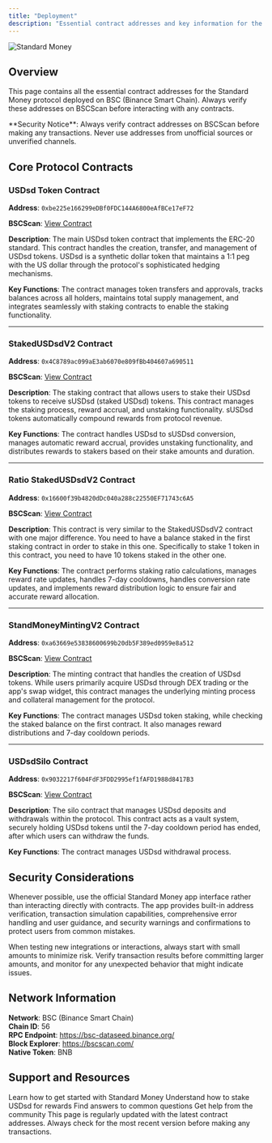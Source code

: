 ```yaml
---
title: "Deployment"
description: "Essential contract addresses and key information for the Standard Money protocol on BSC"
---
```


![Standard Money](../assets/deployment.png)

## Overview

This page contains all the essential contract addresses for the Standard Money protocol deployed on BSC (Binance Smart Chain). Always verify these addresses on BSCScan before interacting with any contracts.

<Warning>
  **Security Notice**: Always verify contract addresses on BSCScan before making
  any transactions. Never use addresses from unofficial sources or unverified
  channels.
</Warning>

## Core Protocol Contracts

### USDsd Token Contract

**Address**: `0xbe225e166299eDBf0FDC144A6800eAfBCe17eF72`

**BSCScan**: [View Contract](https://bscscan.com/address/0xbe225e166299eDBf0FDC144A6800eAfBCe17eF72)

**Description**: The main USDsd token contract that implements the ERC-20 standard. This contract handles the creation, transfer, and management of USDsd tokens. USDsd is a synthetic dollar token that maintains a 1:1 peg with the US dollar through the protocol's sophisticated hedging mechanisms.

**Key Functions**: The contract manages token transfers and approvals, tracks balances across all holders, maintains total supply management, and integrates seamlessly with staking contracts to enable the staking functionality.

---

### StakedUSDsdV2 Contract

**Address**: `0x4C8789ac099aE3ab6070e809fBb404607a690511`

**BSCScan**: [View Contract](https://bscscan.com/address/0x4C8789ac099aE3ab6070e809fBb404607a690511)

**Description**: The staking contract that allows users to stake their USDsd tokens to receive sUSDsd (staked USDsd) tokens. This contract manages the staking process, reward accrual, and unstaking functionality. sUSDsd tokens automatically compound rewards from protocol revenue.

**Key Functions**: The contract handles USDsd to sUSDsd conversion, manages automatic reward accrual, provides unstaking functionality, and distributes rewards to stakers based on their stake amounts and duration.

---

### Ratio StakedUSDsdV2 Contract

**Address**: `0x16600f39b4820dDc040a288c22550EF71743c6A5`

**BSCScan**: [View Contract](https://bscscan.com/address/0x16600f39b4820dDc040a288c22550EF71743c6A5)

**Description**: This contract is very similar to the StakedUSDsdV2 contract with one major difference. You need to have a balance staked in the first staking contract in order to stake in this one. Specifically to stake 1 token in this contract, you need to have 10 tokens staked in the other one.

**Key Functions**: The contract performs staking ratio calculations, manages reward rate updates, handles 7-day cooldowns, handles conversion rate updates, and implements reward distribution logic to ensure fair and accurate reward allocation.

---

### StandMoneyMintingV2 Contract

**Address**: `0xa63669e53838600699b20db5F389ed0959e8a512`

**BSCScan**: [View Contract](https://bscscan.com/address/0xa63669e53838600699b20db5F389ed0959e8a512)

**Description**: The minting contract that handles the creation of USDsd tokens. While users primarily acquire USDsd through DEX trading or the app's swap widget, this contract manages the underlying minting process and collateral management for the protocol.

**Key Functions**: The contract manages USDsd token staking, while checking the staked balance on the first contract. It also manages reward distributions and 7-day cooldown periods.

---

### USDsdSilo Contract

**Address**: `0x9032217f604FdF3FDD2995ef1fAFD1988d8417B3`

**BSCScan**: [View Contract](https://bscscan.com/address/0x9032217f604FdF3FDD2995ef1fAFD1988d8417B3)

**Description**: The silo contract that manages USDsd deposits and withdrawals within the protocol. This contract acts as a vault system, securely holding USDsd tokens until the 7-day cooldown period has ended, after which users can withdraw the funds.

**Key Functions**: The contract manages USDsd withdrawal process.

## Security Considerations

<AccordionGroup>
  <Accordion title="Use Official Interfaces">
    <p>
      Whenever possible, use the official Standard Money app interface rather than
      interacting directly with contracts. The app provides built-in address verification, transaction simulation capabilities, comprehensive error handling and user guidance, and security warnings and confirmations to protect users from common mistakes.
    </p>
  </Accordion>

  <Accordion title="Test with Small Amounts">
    <p>When testing new integrations or interactions, always start with small amounts to minimize risk. Verify transaction results before committing larger amounts, and monitor for any unexpected behavior that might indicate issues.</p>
  </Accordion>
</AccordionGroup>

## Network Information

**Network**: BSC (Binance Smart Chain)  
**Chain ID**: 56  
**RPC Endpoint**: https://bsc-dataseed.binance.org/  
**Block Explorer**: https://bscscan.com/  
**Native Token**: BNB

## Support and Resources

<Columns cols={2}>
  <Card title="Getting Started" icon="rocket" href="/quickstart">
    Learn how to get started with Standard Money
  </Card>
  <Card title="Staking Guide" icon="lock" href="/user-guides/staking-usdsd">
    Understand how to stake USDsd for rewards
  </Card>
  <Card title="FAQ" icon="question" href="/resources/faq">
    Find answers to common questions
  </Card>
  <Card
    title="Telegram Support"
    icon="telegram"
    href="https://t.me/StandardMoneyChat"
  >
    Get help from the community
  </Card>
</Columns>

<Note>
  This page is regularly updated with the latest contract addresses. Always
  check for the most recent version before making any transactions.
</Note>
